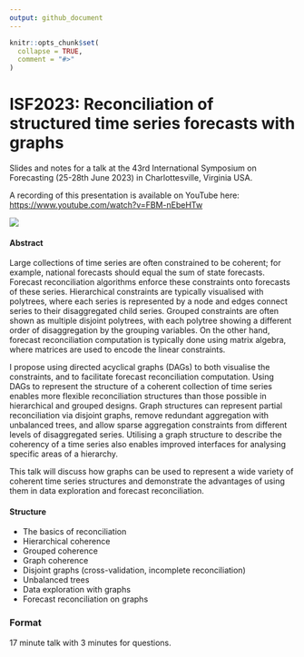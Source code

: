 ```yaml
---
output: github_document
---
```


<!-- README.md is generated from README.Rmd. Please edit that file -->

```r
knitr::opts_chunk$set(
  collapse = TRUE,
  comment = "#>"
)
```

# ISF2023: Reconciliation of structured time series forecasts with graphs

<!-- badges: start -->
<!-- badges: end -->

Slides and notes for a talk at the 43rd International Symposium on Forecasting (25-28th June 2023) in Charlottesville, Virginia USA.

A recording of this presentation is available on YouTube here: <https://www.youtube.com/watch?v=FBM-nEbeHTw>

[![](preview.jpg)](https://www.youtube.com/watch?v=FBM-nEbeHTw)

#### Abstract

Large collections of time series are often constrained to be coherent; for example, national forecasts should equal the sum of state forecasts. Forecast reconciliation algorithms enforce these constraints onto forecasts of these series. Hierarchical constraints are typically visualised with polytrees, where each series is represented by a node and edges connect series to their disaggregated child series. Grouped constraints are often shown as multiple disjoint polytrees, with each polytree showing a different order of disaggregation by the grouping variables. On the other hand, forecast reconciliation computation is typically done using matrix algebra, where matrices are used to encode the linear constraints.

I propose using directed acyclical graphs (DAGs) to both visualise the constraints, and to facilitate forecast reconciliation computation. Using DAGs to represent the structure of a coherent collection of time series enables more flexible reconciliation structures than those possible in hierarchical and grouped designs. Graph structures can represent partial reconciliation via disjoint graphs, remove redundant aggregation with unbalanced trees, and allow sparse aggregation constraints from different levels of disaggregated series. Utilising a graph structure to describe the coherency of a time series also enables improved interfaces for analysing specific areas of a hierarchy.

This talk will discuss how graphs can be used to represent a wide variety of coherent time series structures and demonstrate the advantages of using them in data exploration and forecast reconciliation.


#### Structure

* The basics of reconciliation
* Hierarchical coherence
* Grouped coherence
* Graph coherence
* Disjoint graphs (cross-validation, incomplete reconciliation)
* Unbalanced trees
* Data exploration with graphs
* Forecast reconciliation on graphs

### Format

17 minute talk with 3 minutes for questions.
